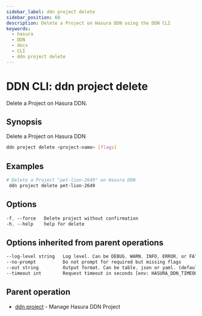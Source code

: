 ```yaml
---
sidebar_label: ddn project delete
sidebar_position: 68
description: Delete a Project on Hasura DDN using the DDN CLI
keywords:
  - hasura
  - DDN
  - docs
  - CLI
  - ddn project delete
---
```


# DDN CLI: ddn project delete

Delete a Project on Hasura DDN.

## Synopsis

Delete a Project on Hasura DDN

```bash
ddn project delete <project-name> [flags]
```

## Examples

```bash
# Delete a Project "pet-lion-2649" on Hasura DDN
 ddn project delete pet-lion-2649
```

## Options

```sass
-f, --force   Delete project without confirmation
-h, --help    help for delete
```

## Options inherited from parent operations

```sass
--log-level string   Log level. Can be DEBUG, WARN, INFO, ERROR, or FATAL. (default "INFO")
--no-prompt          Do not prompt for required but missing flags
--out string         Output format. Can be table, json or yaml. (default "table")
--timeout int        Request timeout in seconds [env: HASURA_DDN_TIMEOUT] (default 100)
```

## Parent operation

- [ddn project](/reference/cli/commands/ddn_project) - Manage Hasura DDN Project
